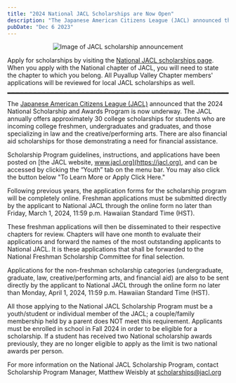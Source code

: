 ```yaml
---
title: "2024 National JACL Scholarships are Now Open"
description: "The Japanese American Citizens League (JACL) announced that the 2024 National Scholarship and Awards Program is now underway"
pubDate: "Dec 6 2023"
---
```


<div style="text-align:center">
  <img src="/blogAssets/jacl-scholarships-2024.jpg" alt="Image of JACL scholarship announcement"/>
</div>

Apply for scholarships by visiting the [National JACL scholarships page](https://jacl.org/scholarships). When you apply with the National chapter of JACL, you will need to state the chapter to which you belong. All Puyallup Valley Chapter members' applications will be reviewed for local JACL scholarships as well.

<hr style="border-top: 2px dashed black" />

The [Japanese American Citizens League (JACL)](https://jacl.org) announced that the 2024 National Scholarship and Awards Program is now underway. The JACL annually offers approximately 30 college scholarships for students who are incoming college freshmen, undergraduates and graduates, and those specializing in law and the creative/performing arts. There are also financial aid scholarships for those demonstrating a need for financial assistance.
 
Scholarship Program guidelines, instructions, and applications have been posted on [the JACL website, www.jacl.org](https://jacl.org), and can be accessed by clicking the “Youth” tab on the menu bar. You may also click the button below "To Learn More or Apply Click Here."
 
Following previous years, the application forms for the scholarship program will be completely online. Freshman applications must be submitted directly by the applicant to National JACL through the online form no later than Friday, March 1, 2024, 11:59 p.m. Hawaiian Standard Time (HST).

These freshman applications will then be disseminated to their respective chapters for review. Chapters will have one month to evaluate their applications and forward the names of the most outstanding applicants to National JACL. It is these applications that shall be forwarded to the National Freshman Scholarship Committee for final selection.

Applications for the non-freshman scholarship categories (undergraduate, graduate, law, creative/performing arts, and financial aid) are also to be sent directly by the applicant to National JACL through the online form no later than Monday, April 1, 2024, 11:59 p.m. Hawaiian Standard Time (HST).

All those applying to the National JACL Scholarship Program must be a youth/student or individual member of the JACL; a couple/family membership held by a parent does NOT meet this requirement. Applicants must be enrolled in school in Fall 2024 in order to be eligible for a scholarship. If a student has received two National scholarship awards previously, they are no longer eligible to apply as the limit is two national awards per person.

For more information on the National JACL Scholarship Program, contact Scholarship Program Manager, Matthew Weisbly at scholarships@jacl.org
